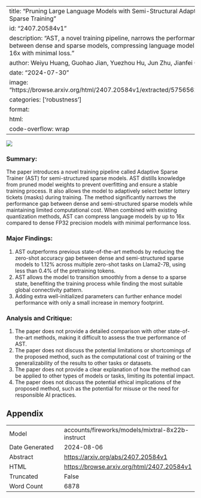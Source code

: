 
---
title: "Pruning Large Language Models with Semi-Structural Adaptive Sparse Training"
id: "2407.20584v1"
description: "AST, a novel training pipeline, narrows the performance gap between dense and sparse models, compressing language models up to 16x with minimal loss."
author: Weiyu Huang, Guohao Jian, Yuezhou Hu, Jun Zhu, Jianfei Chen
date: "2024-07-30"
image: "https://browse.arxiv.org/html/2407.20584v1/extracted/5756562/4.png"
categories: ['robustness']
format:
  html:
    code-overflow: wrap
---

![](https://browse.arxiv.org/html/2407.20584v1/extracted/5756562/4.png)

### Summary:

The paper introduces a novel training pipeline called Adaptive Sparse Trainer (AST) for semi-structured sparse models. AST distills knowledge from pruned model weights to prevent overfitting and ensure a stable training process. It also allows the model to adaptively select better lottery tickets (masks) during training. The method significantly narrows the performance gap between dense and semi-structured sparse models while maintaining limited computational cost. When combined with existing quantization methods, AST can compress language models by up to 16x compared to dense FP32 precision models with minimal performance loss.

### Major Findings:

1. AST outperforms previous state-of-the-art methods by reducing the zero-shot accuracy gap between dense and semi-structured sparse models to 1.12% across multiple zero-shot tasks on Llama2-7B, using less than 0.4% of the pretraining tokens.
2. AST allows the model to transition smoothly from a dense to a sparse state, benefiting the training process while finding the most suitable global connectivity pattern.
3. Adding extra well-initialized parameters can further enhance model performance with only a small increase in memory footprint.

### Analysis and Critique:

1. The paper does not provide a detailed comparison with other state-of-the-art methods, making it difficult to assess the true performance of AST.
2. The paper does not discuss the potential limitations or shortcomings of the proposed method, such as the computational cost of training or the generalizability of the results to other tasks or datasets.
3. The paper does not provide a clear explanation of how the method can be applied to other types of models or tasks, limiting its potential impact.
4. The paper does not discuss the potential ethical implications of the proposed method, such as the potential for misuse or the need for responsible AI practices.

## Appendix

|          |          |
|----------|----------|
| Model     | accounts/fireworks/models/mixtral-8x22b-instruct       |
| Date Generated     | 2024-08-06       |
| Abstract | [https://arxiv.org/abs/2407.20584v1](https://arxiv.org/abs/2407.20584v1)        |
| HTML     | [https://browse.arxiv.org/html/2407.20584v1](https://browse.arxiv.org/html/2407.20584v1)       |
| Truncated       | False       |
| Word Count       | 6878       |
